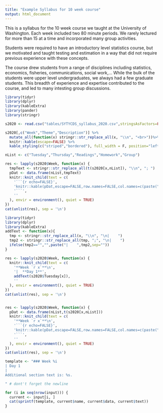 ```yaml
---
title: "Example Syllabus for 10 week course"
output: html_document
---
```



This is a syllabus for the 10 week course we taught at the University of Washington. Each week included two 80 minute periods. We rarely lectured for more than 15 at a time and incorporated many group activities. 

Students were required to have an introductory level statistics course, but we motivated and taught testing and estimation in a way that did not require previous experience with these concepts.

The course drew students from a range of disciplines including statistics, economics, fisheries, communications, social work,... While the bulk of the students were upper level undergraduates, we always had a few graduate students. This breadth of experience and expertise contributed to the course, and led to many intesting group discussions. 

```r
library(tidyr)
library(dplyr)
library(kableExtra)
library(pander)
library(stringr)

s2020 <- read.csv("tables/SYTYCDS_syllabus_2020.csv",stringsAsFactors=FALSE)

s2020[,c("Week","Theme","Description")] %>% 
  mutate_all(function(x) stringr::str_replace_all(x, "\\n", "<br>"))%>%
  knitr::kable(escape=FALSE) %>%
  kable_styling(c("striped","bordered"), full_width = F, position="left")
```


```r
nList <- c("Tuesday","Thursday","Readings","Homework","Group")

res <- lapply(s2020$Week, function(x) {
  tmpText <- stringr::str_replace_all(t(s2020[x,nList]), "\\n", "; ")
  pDat <- data.frame(nList,tmpText)
  knitr::knit_child(text = c(
    '```{r echo=FALSE}',
    'knitr::kable(pDat,escape=FALSE,row.names=FALSE,col.names=c(paste("Week",x),"Details")) %>%  kable_styling(c("striped","bordered"), full_width = F, position="left")',
    '```',
    ''
  ), envir = environment(), quiet = TRUE)
})
cat(unlist(res), sep = '\n')
```

```r
library(tidyr)
library(dplyr)
library(kableExtra)
addText <- function(x){
  tmp <- stringr::str_replace_all(x, "\\n", "\n|    ")
  tmp2 <- stringr::str_replace_all(tmp, ";", "\n|    ")
  ifelse(tmp2=="","",paste("|    ",tmp2,sep=""))
}

res <- lapply(s2020$Week, function(x) {
  knitr::knit_child(text = c(
    '**Week `r x`**\n',
    '|  **Day 1**',
    addText(s2020$Tuesday[x]),
    ''
  ), envir = environment(), quiet = TRUE)
})
cat(unlist(res), sep = '\n')


res <- lapply(s2020$Week, function(x) {
  pDat <- data.frame(nList,t(s2020[x,nList]))
  knitr::knit_child(text = c(
    '**Week `r x`**\n',
    '```{r echo=FALSE}',
    'knitr::kable(pDat,escape=FALSE,row.names=FALSE,col.names=c(paste("Week",x),"Details")) %>%  kable_styling(c("striped","bordered"), full_width = F)',
    '```',
    ''
  ), envir = environment(), quiet = TRUE)
})
cat(unlist(res), sep = '\n')

```


```r
template <- "### Week %i
| Day 1 
|  
Additional section text is: %s.

" # dont't forget the newline

for (i in seq(nrow(input))) {
  current <- input[i, ]
  cat(sprintf(template, current$name, current$data, current$text))
}
```
